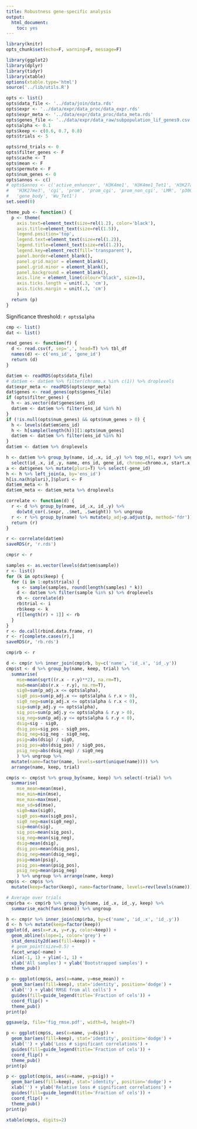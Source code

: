 ```yaml
---
title: Robustness gene-specific analysis
output:
  html_document:
    toc: yes
---
```


```r
library(knitr)
opts_chunk$set(echo=F, warning=F, message=F)
```

```r
library(ggplot2)
library(dplyr)
library(tidyr)
library(xtable)
options(xtable.type='html')
source('../lib/utils.R')
```

```r
opts <- list()
opts$data_file <- '../data/join/data.rds'
opts$expr <- '../data/expr/data_proc/data_expr.rds'
opts$expr_meta <- '../data/expr/data_proc/data_meta.rds'
opts$genes_file <- '../data/expr/data_raw/subpopulation_lif_genes9.csv'
opts$alpha <- 0.1
opts$keep <- c(0.6, 0.7, 0.8)
opts$trials <- 5

opts$rnd_trials <- 0
opts$filter_genes <- F
opts$cache <- T
opts$mean <- F
opts$permute <- F
opts$num_genes <- 0
opts$annos <- c()
# opts$annos <- c('active_enhancer', 'H3K4me1', 'H3K4me1_Tet1', 'H3K27ac',
#   'H3K27me3', 'cgi', 'prom', 'prom_cgi', 'prom_non_cgi', 'LMR', 'p300',
#   'gene_body', 'Wu_Tet1')
set.seed(0)
```

```r
theme_pub <- function() {
  p <- theme(
    axis.text=element_text(size=rel(1.2), color='black'),
    axis.title=element_text(size=rel(1.5)),
    legend.position='top',
    legend.text=element_text(size=rel(1.2)),
    legend.title=element_text(size=rel(1.2)),
    legend.key=element_rect(fill='transparent'),
    panel.border=element_blank(),
    panel.grid.major = element_blank(),
    panel.grid.minor = element_blank(),
    panel.background = element_blank(),
    axis.line = element_line(colour="black", size=1),
    axis.ticks.length = unit(.3, 'cm'),
    axis.ticks.margin = unit(.3, 'cm')
    )
  return (p)
}
```

Significance threshold: `r opts$alpha`

```r
cmp <- list()
dat <- list()
```

```r
read_genes <- function(f) {
  d <- read.csv(f, sep=',', head=T) %>% tbl_df
  names(d) <- c('ens_id', 'gene_id')
  return (d)
}

dat$em <- readRDS(opts$data_file)
# dat$em <- dat$em %>% filter(chromo.x %in% c(1)) %>% droplevels
dat$expr_meta <- readRDS(opts$expr_meta)
dat$genes <- read_genes(opts$genes_file)
if (opts$filter_genes) {
  h <- as.vector(dat$genes$ens_id)
  dat$em <- dat$em %>% filter(ens_id %in% h)
}
if (!is.null(opts$num_genes) && opts$num_genes > 0) {
  h <- levels(dat$em$ens_id)
  h <- h[sample(length(h))][1:opts$num_genes]
  dat$em <- dat$em %>% filter(ens_id %in% h)
}
dat$em <- dat$em %>% droplevels

h <- dat$em %>% group_by(name, id_.x, id_.y) %>% top_n(1, expr) %>% ungroup %>%
  select(id_.x, id_.y, name, ens_id, gene_id, chromo=chromo.x, start.x, end.x, start.y, end.y, strand)
a <- dat$genes %>% mutate(pluri=T) %>% select(-gene_id)
h <- h %>% left_join(a, by='ens_id')
h[is.na(h$pluri),]$pluri <- F
dat$em_meta <- h
dat$em_meta <- dat$em_meta %>% droplevels
```

```r
correlate <- function(d) {
  r <- d %>% group_by(name, id_.x, id_.y) %>%
    do(wtd_cor(.$expr, .$met, .$weight)) %>% ungroup
  r <- r %>% group_by(name) %>% mutate(p_adj=p.adjust(p, method='fdr')) %>% ungroup
  return (r)
}
```

```r
r <- correlate(dat$em)
saveRDS(r, 'r.rds')
```

```r
cmp$r <- r
```

```r
samples <- as.vector(levels(dat$em$sample))
r <- list()
for (k in opts$keep) {
  for (i in 1:opts$trials) {
    s <- sample(samples, round(length(samples) * k))
    d <- dat$em %>% filter(sample %in% s) %>% droplevels
    rb <- correlate(d)
    rb$trial <- i
    rb$keep <- k
    r[[length(r) + 1]] <- rb
  }
}
r <- do.call(rbind.data.frame, r)
r <- r[complete.cases(r),]
saveRDS(r, 'rb.rds')
```

```r
cmp$rb <- r
```

```r
d <- cmp$r %>% inner_join(cmp$rb, by=c('name', 'id_.x', 'id_.y'))
cmp$st <- d %>% group_by(name, keep, trial) %>%
  summarise(
    mse=mean(sqrt((r.x - r.y)**2), na.rm=T),
    mad=mean(abs(r.x - r.y), na.rm=T),
    sig0=sum(p_adj.x <= opts$alpha),
    sig0_pos=sum(p_adj.x <= opts$alpha & r.x > 0),
    sig0_neg=sum(p_adj.x <= opts$alpha & r.x < 0),
    sig=sum(p_adj.y <= opts$alpha),
    sig_pos=sum(p_adj.y <= opts$alpha & r.y > 0),
    sig_neg=sum(p_adj.y <= opts$alpha & r.y < 0),
    dsig=sig - sig0,
    dsig_pos=sig_pos - sig0_pos,
    dsig_neg=sig_neg - sig0_neg,
    psig=abs(dsig) / sig0,
    psig_pos=abs(dsig_pos) / sig0_pos,
    psig_neg=abs(dsig_neg) / sig0_neg
    ) %>% ungroup %>%
  mutate(name=factor(name, levels=sort(unique(name)))) %>%
  arrange(name, keep, trial)
```

```r
cmp$s <- cmp$st %>% group_by(name, keep) %>% select(-trial) %>%
  summarise(
    mse_mean=mean(mse),
    mse_min=min(mse),
    mse_max=max(mse),
    mse_sd=sd(mse),
    sig0=max(sig0),
    sig0_pos=max(sig0_pos),
    sig0_neg=max(sig0_neg),
    sig=mean(sig),
    sig_pos=mean(sig_pos),
    sig_neg=mean(sig_neg),
    dsig=mean(dsig),
    dsig_pos=mean(dsig_pos),
    dsig_neg=mean(dsig_neg),
    psig=mean(psig),
    psig_pos=mean(psig_pos),
    psig_neg=mean(psig_neg)
    ) %>% ungroup %>% arrange(name, keep)
cmp$s <- cmp$s %>%
  mutate(keep=factor(keep), name=factor(name, levels=rev(levels(name))))
```

```r
# Average over trials
cmp$rba <- cmp$rb %>% group_by(name, id_.x, id_.y, keep) %>%
  summarise_each(funs(mean)) %>% ungroup
```

```r
h <- cmp$r %>% inner_join(cmp$rba, by=c('name', 'id_.x', 'id_.y'))
d <- h %>% mutate(keep=factor(keep))
ggplot(d, aes(x=r.x, y=r.y, color=keep)) +
  geom_abline(slope=1, color='grey') +
  stat_density2d(aes(fill=keep)) +
  # geom_point(size=0.5) +
  facet_wrap(~name) +
  xlim(-1, 1) + ylim(-1, 1) +
  xlab('All samples') + ylab('Bootstrapped samples') +
  theme_pub()
```

```r
p <- ggplot(cmp$s, aes(x=name, y=mse_mean)) +
  geom_bar(aes(fill=keep), stat='identity', position='dodge') +
  xlab('') + ylab('RMSE from all cells') +
  guides(fill=guide_legend(title='Fraction of cels')) +
  coord_flip() +
  theme_pub()
print(p)
```

```r
ggsave(p, file='fig_rmse.pdf', width=8, height=7)
```

```r
p <- ggplot(cmp$s, aes(x=name, y=dsig)) +
  geom_bar(aes(fill=keep), stat='identity', position='dodge') +
  xlab('') + ylab('Loss # significant correlations') +
  guides(fill=guide_legend(title='Fraction of cels')) +
  coord_flip() +
  theme_pub()
print(p)
```

```r
p <- ggplot(cmp$s, aes(x=name, y=psig)) +
  geom_bar(aes(fill=keep), stat='identity', position='dodge') +
  xlab('') + ylab('Relative loss # significant correlations') +
  guides(fill=guide_legend(title='Fraction of cels')) +
  coord_flip() +
  theme_pub()
print(p)
```

```r
xtable(cmp$s, digits=2)
```
